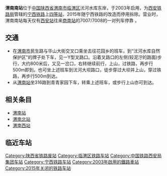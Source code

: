 {{Infobox China railway station 
|车站名称= 渭南南站
|图片=Weinan South Railway Station 01.jpg
|图片介绍=渭南南站外观
|车站名称拼音 =Weinan Nan Zhan
|英文名称 = Weinan South Railway Station
|code = 41009
|电报码 = WVY
|拼音码 = WNN
|车站位置 = [[陕西省|陕西省]][[渭南市|渭南市]][[临渭区|临渭区]]
|线路 = [[宁西铁路|宁西铁路]]
|归属 = [[中国铁路西安局集团有限公司|西安铁路局]]
|使用状态=已停用
|车站等级 = [[四等站_(中鐵)|四等站]]
|月台数目 = 
}}
'''渭南南站'''位于[[中国|中国]][[陕西省|陕西省]][[渭南市|渭南市]][[临渭区|临渭区]]沋河水库东岸，于2003年启用，为[[中国铁路西安局集团有限公司|西安铁路局]]管辖的[[宁西铁路|宁西铁路]]上[[四等站_(中鐵)|四等站]]，2015年随宁西铁路的改造而停用拆除。营业时，渭南南站每天仅有[[西安站|西安站]]往来[[商南站|商南站]]的7007/7008的一对列车停靠 。

==交通==
*在[[渭南市|渭南市]]民生路与华山大街交叉口乘坐去往花园乡的班车，到“沋河水库自然保护区”的牌子处下车，见一Y型叉路口。沿着叉路口的左侧(较泥泞的路面)步行，大约800米后，又见一岔口，右转继续前行，上山，过铁路，再步行500m即到。也可坐上述班车到沋河大坝路口，徒步穿过大坝并上山，穿过铁路，再步行500m到达。
*从[[渭南站|渭南站]]坐316路到青青家园下车，转乘上述班车，或步行上山亦可到达。

==相关条目==
*[[渭南站|渭南站]]
*[[渭南北站|渭南北站]]
*[[渭南西站|渭南西站]]

==临近车站==
{{start rail box|[[中国铁路|中国铁路]]}}
{{s-inop|[[花园乡站|花园乡站]]}}
{{s-line|[[宁西铁路|宁西铁路]]}}
{{s-inop|[[渭南西站|渭南西站]]}}
{{end box}}

{{宁西铁路}}
[[Category:陕西省铁路废站|Category:陕西省铁路废站]]
[[Category:临渭区铁路车站|Category:临渭区铁路车站]]
[[Category:中国铁路西安局集团车站|Category:中国铁路西安局集团车站]]
[[Category:宁西铁路车站|Category:宁西铁路车站]]
[[Category:2003年啟用的鐵路車站|Category:2003年啟用的鐵路車站]]
[[Category:2015年关闭的铁路车站|Category:2015年关闭的铁路车站]]